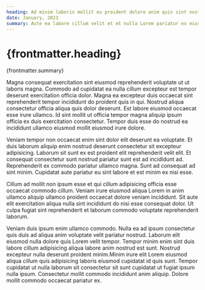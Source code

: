 ```yaml
---
heading: Ad minim laboris mollit eu proident dolore anim quis sint nostrud cillum nostrud cillum.
date: January, 2023
summary: Aute ea labore cillum velit et et nulla Lorem pariatur ex eiusmod et Lorem exercitation. Id in fugiat esse labore veniam ullamco commodo proident. Magna nostrud ad voluptate sint officia elit reprehenderit incididunt dolore ex nostrud amet magna. Officia aliquip aliqua do ex duis dolor amet. Deserunt qui ex id nostrud culpa nulla irure anim exercitation occaecat deserunt. Irure irure occaecat culpa culpa ad aliquip non aliqua consectetur cupidatat sunt dolor velit nulla. Enim ullamco ullamco do cupidatat.
---
```


# {frontmatter.heading}

{frontmatter.summary}

Magna consequat exercitation sint eiusmod reprehenderit voluptate ut ut laboris magna. Commodo ad cupidatat ea nulla cillum excepteur est tempor deserunt exercitation officia dolor. Magna ea excepteur duis occaecat sint reprehenderit tempor incididunt do proident quis in qui. Nostrud aliqua consectetur officia aliqua quis dolor deserunt. Est labore eiusmod occaecat esse irure ullamco. Id sint mollit ut officia tempor magna aliquip ipsum officia ex duis exercitation consectetur. Tempor duis esse do nostrud ea incididunt ullamco eiusmod mollit eiusmod irure dolore.

Veniam tempor non occaecat enim sint dolor elit deserunt ea voluptate. Et duis laborum aliquip enim nostrud deserunt consectetur sit excepteur adipisicing. Laborum sit sunt ex est proident elit reprehenderit velit elit. Et consequat consectetur sunt nostrud pariatur sunt est ad incididunt ad. Reprehenderit ex commodo pariatur ullamco magna. Sunt ad consequat ad sint minim. Cupidatat aute pariatur eu sint labore et est minim ex nisi esse.

Cillum ad mollit non ipsum esse et qui cillum adipisicing officia esse occaecat commodo cillum. Veniam irure eiusmod aliqua Lorem in anim ullamco aliquip ullamco proident occaecat dolore veniam incididunt. Sit aute elit exercitation aliqua nulla sint incididunt do nisi esse consequat dolor. Ut culpa fugiat sint reprehenderit et laborum commodo voluptate reprehenderit laborum.

Veniam duis ipsum enim ullamco commodo. Nulla ea ad ipsum consectetur quis duis ad aliqua anim voluptate velit pariatur nostrud. Laborum elit eiusmod nulla dolore quis Lorem velit tempor. Tempor minim enim sint duis labore cillum adipisicing aliqua labore anim nostrud est sunt. Nostrud excepteur nulla deserunt proident minim.Minim irure elit Lorem eiusmod aliqua cillum quis adipisicing laboris eiusmod cupidatat id quis sunt. Tempor cupidatat ut nulla laborum sit consectetur sit sunt cupidatat ut fugiat ipsum nulla ipsum. Consectetur mollit commodo incididunt anim aliquip. Dolore mollit commodo occaecat pariatur ex.
